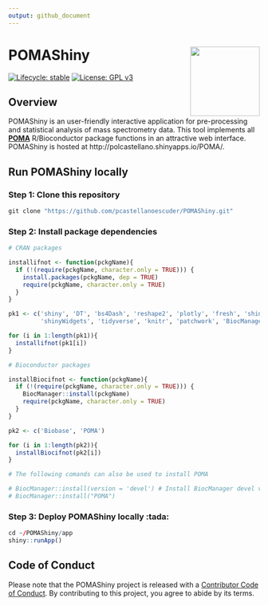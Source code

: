 ```yaml
---
output: github_document
---
```


# POMAShiny <img src='app/mds/pix/logo.png' align="right" height="139"/>

  <!-- badges: start -->
  
  [![Lifecycle: stable](https://img.shields.io/badge/lifecycle-stable-brightgreen.svg)](https://www.tidyverse.org/lifecycle/#stable)
  [![License: GPL v3](https://img.shields.io/badge/License-GPLv3-blue.svg)](https://www.gnu.org/licenses/gpl-3.0)
  
  <!-- badges: end -->

## Overview

POMAShiny is an user-friendly interactive application for pre-processing and statistical analysis of mass spectrometry data. This tool implements all [**POMA**](http://pcastellanoescuder.github.io/POMA/) R/Bioconductor package functions in an attractive web interface. POMAShiny is hosted at http://polcastellano.shinyapps.io/POMA/.     

## Run POMAShiny locally

### Step 1: Clone this repository

```r
git clone "https://github.com/pcastellanoescuder/POMAShiny.git"
```

### Step 2: Install package dependencies

```r
# CRAN packages

installifnot <- function(pckgName){
  if (!(require(pckgName, character.only = TRUE))) {
    install.packages(pckgName, dep = TRUE)
    require(pckgName, character.only = TRUE)
  }
}

pk1 <- c('shiny', 'DT', 'bs4Dash', 'reshape2', 'plotly', 'fresh', 'shinyhelper', 'ggraph', 'rmarkdown', 
         'shinyWidgets', 'tidyverse', 'knitr', 'patchwork', 'BiocManager')

for (i in 1:length(pk1)){
  installifnot(pk1[i])
}

# Bioconductor packages

installBiocifnot <- function(pckgName){
  if (!(require(pckgName, character.only = TRUE))) {
    BiocManager::install(pckgName)
    require(pckgName, character.only = TRUE)
  }
}

pk2 <- c('Biobase', 'POMA')

for (i in 1:length(pk2)){
  installBiocifnot(pk2[i])
}

# The following comands can also be used to install POMA

# BiocManager::install(version = 'devel') # Install BiocManager devel version
# BiocManager::install("POMA")
```

### Step 3: Deploy POMAShiny locally :tada:

```r
cd ~/POMAShiny/app
shiny::runApp() 
```    

## Code of Conduct

Please note that the POMAShiny project is released with a [Contributor Code of Conduct](https://contributor-covenant.org/version/2/0/CODE_OF_CONDUCT.html). By contributing to this project, you agree to abide by its terms.     

